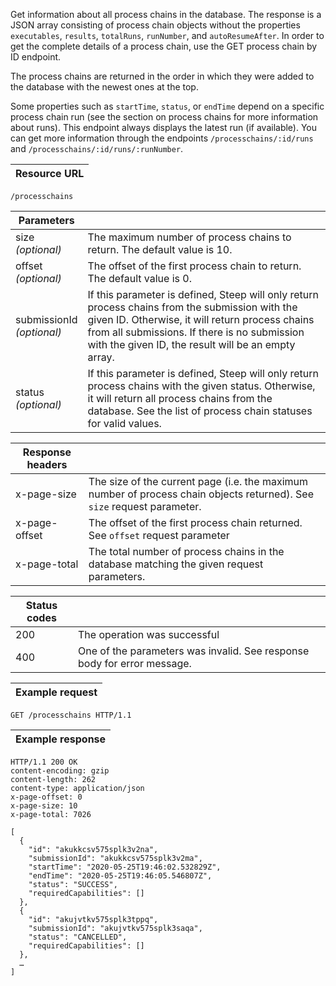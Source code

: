 
Get information about all process chains in the database. The response is a JSON
array consisting of <DocsLink href="#process-chains">process chain objects</DocsLink>
without the properties `executables`, `results`, `totalRuns`, `runNumber`, and
`autoResumeAfter`. In order to get the complete details of a process chain, use
the <DocsLink href="#get-process-chain-by-id">GET process chain by ID endpoint</DocsLink>.

The process chains are returned in the order in which they were added to the
database with the newest ones at the top.

Some properties such as `startTime`, `status`, or `endTime` depend on a specific
process chain run (see the section on <DocsLink href="#process-chains">process chains</DocsLink>
for more information about runs). This endpoint always displays the latest run
(if available). You can get more information through
the endpoints <DocsLink href="#get-process-chain-runs">`/processchains/:id/runs`</DocsLink>
and <DocsLink href="#get-process-chain-run-by-run-number">`/processchains/:id/runs/:runNumber`</DocsLink>.

| Resource URL |
| ------------ |

```http
/processchains
```

| Parameters              |                              |
| ----------------------- | ---------------------------- |
| size<br/>*(optional)*   | The maximum number of process chains to return. The default value is 10.  |
| offset<br/>*(optional)* | The offset of the first process chain to return. The default value is 0. |
| submissionId<br/>*(optional)* | If this parameter is defined, Steep will only return process chains from the submission with the given ID. Otherwise, it will return process chains from all submissions. If there is no submission with the given ID, the result will be an empty array. |
| status<br/>*(optional)* | If this parameter is defined, Steep will only return process chains with the given status. Otherwise, it will return all process chains from the database. See the list of <DocsLink href="#process-chain-status">process chain statuses</DocsLink> for valid values. |

| Response headers |                                                                |
| ---------------- | -------------------------------------------------------------- |
| x-page-size      | The size of the current page (i.e. the maximum number of process chain objects returned). See `size` request parameter. |
| x-page-offset    | The offset of the first process chain returned. See `offset` request parameter |
| x-page-total     | The total number of process chains in the database matching the given request parameters. |

| Status codes |                                                                |
| ------------ | -------------------------------------------------------------- |
| 200          | The operation was successful                                   |
| 400          | One of the parameters was invalid. See response body for error message. |

| Example request |
| --------------- |

```http
GET /processchains HTTP/1.1
```

| Example response |
| ---------------- |

```http
HTTP/1.1 200 OK
content-encoding: gzip
content-length: 262
content-type: application/json
x-page-offset: 0
x-page-size: 10
x-page-total: 7026

[
  {
    "id": "akukkcsv575splk3v2na",
    "submissionId": "akukkcsv575splk3v2ma",
    "startTime": "2020-05-25T19:46:02.532829Z",
    "endTime": "2020-05-25T19:46:05.546807Z",
    "status": "SUCCESS",
    "requiredCapabilities": []
  },
  {
    "id": "akujvtkv575splk3tppq",
    "submissionId": "akujvtkv575splk3saqa",
    "status": "CANCELLED",
    "requiredCapabilities": []
  },
  …
]
```
